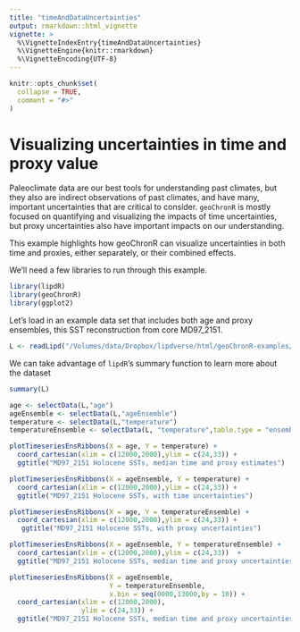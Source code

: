 ```yaml
---
title: "timeAndDataUncertainties"
output: rmarkdown::html_vignette
vignette: >
  %\VignetteIndexEntry{timeAndDataUncertainties}
  %\VignetteEngine{knitr::rmarkdown}
  %\VignetteEncoding{UTF-8}
---
```


```r
knitr::opts_chunk$set(
  collapse = TRUE,
  comment = "#>"
)
```

# Visualizing uncertainties in time and proxy value

Paleoclimate data are our best tools for understanding past climates, but they also are indirect observations of past climates, and have many, important uncertainties that are critical to consider. `geoChronR` is mostly focused on quantifying and visualizing the impacts of time uncertainties, but proxy uncertainties also have important impacts on our understanding. 

This example highlights how geoChronR can visualize uncertainties in both time and proxies, either separately, or their combined effects. 

We'll need a few libraries to run through this example.

```r
library(lipdR)
library(geoChronR)
library(ggplot2)
```


Let's load in an example data set that includes both age and proxy ensembles, this SST reconstruction from core MD97_2151.

```r
L <- readLipd("/Volumes/data/Dropbox/lipdverse/html/geoChronR-examples/MD97_2151.Yamamoto.2013.lpd")
```
We can take advantage of `lipdR`'s summary function to learn more about the dataset

```r
summary(L)
```






```r
age <- selectData(L,"age")
ageEnsemble <- selectData(L,"ageEnsemble")
temperature <- selectData(L,"temperature")
temperatureEnsemble <- selectData(L, "temperature",table.type = "ensemble")
```


```r
plotTimeseriesEnsRibbons(X = age, Y = temperature) + 
  coord_cartesian(xlim = c(12000,2000),ylim = c(24,33)) +
  ggtitle("MD97_2151 Holocene SSTs, median time and proxy estimates")
```

```r
plotTimeseriesEnsRibbons(X = ageEnsemble, Y = temperature) + 
  coord_cartesian(xlim = c(12000,2000),ylim = c(24,33)) +
  ggtitle("MD97_2151 Holocene SSTs, with time uncertainties")
```

```r
plotTimeseriesEnsRibbons(X = age, Y = temperatureEnsemble) +
  coord_cartesian(xlim = c(12000,2000),ylim = c(24,33)) +
   ggtitle("MD97_2151 Holocene SSTs, with proxy uncertainties")

```

```r
plotTimeseriesEnsRibbons(X = ageEnsemble, Y = temperatureEnsemble) +
  coord_cartesian(xlim = c(12000,2000),ylim = c(24,33))  +
  ggtitle("MD97_2151 Holocene SSTs, median time and proxy uncertainties")


```


```r
plotTimeseriesEnsRibbons(X = ageEnsemble, 
                         Y = temperatureEnsemble,
                         x.bin = seq(0000,13000,by = 10)) + 
  coord_cartesian(xlim = c(12000,2000),
                  ylim = c(24,33)) +
  ggtitle("MD97_2151 Holocene SSTs, median time and proxy uncertainties, estimated at 10 yr resolution")


```